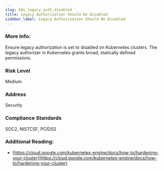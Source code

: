 ```yaml
---
slug: k8s_legacy_auth_disabled
title: Legacy Authorization Should Be Disabled
sidebar_label: Legacy Authorization Should Be Disabled
---
```


### More Info:

Ensure legacy authorization is set to disabled on Kubernetes clusters. The legacy authorizer in Kubernetes grants broad, statically defined permissions.

### Risk Level

Medium

### Address

Security

### Compliance Standards

SOC2, NISTCSF, PCIDSS

### Additional Reading:

- [https://cloud.google.com/kubernetes-engine/docs/how-to/hardening-your-cluster](https://cloud.google.com/kubernetes-engine/docs/how-to/hardening-your-cluster) 

